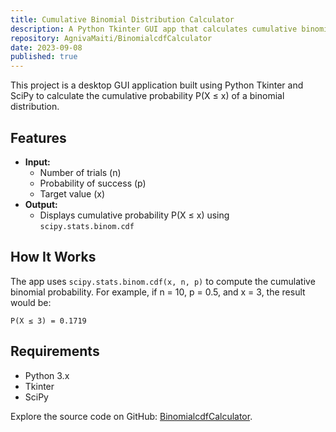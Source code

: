```yaml
---
title: Cumulative Binomial Distribution Calculator
description: A Python Tkinter GUI app that calculates cumulative binomial probabilities using SciPy's statistical functions.
repository: AgnivaMaiti/BinomialcdfCalculator
date: 2023-09-08
published: true
---
```


This project is a desktop GUI application built using Python Tkinter and SciPy to calculate the cumulative probability P(X ≤ x) of a binomial distribution.

## Features

- **Input:**
  - Number of trials (n)
  - Probability of success (p)
  - Target value (x)
- **Output:**
  - Displays cumulative probability P(X ≤ x) using `scipy.stats.binom.cdf`

## How It Works

The app uses `scipy.stats.binom.cdf(x, n, p)` to compute the cumulative binomial probability. For example, if n = 10, p = 0.5, and x = 3, the result would be:

```
P(X ≤ 3) = 0.1719
```

## Requirements

- Python 3.x
- Tkinter
- SciPy

Explore the source code on GitHub: [BinomialcdfCalculator](https://github.com/AgnivaMaiti/BinomialcdfCalculator/).
